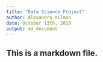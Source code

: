 ```yaml
---
title: "Data Science Project"
author: Alexandra Kilmon
date: October 13th, 2019
output: md_document
---
```


## This is a markdown file. 